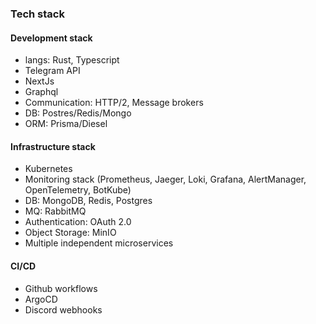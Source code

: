 ### Tech stack
#### Development stack
- langs: Rust, Typescript
- Telegram API
- NextJs
- Graphql
- Communication: HTTP/2, Message brokers
- DB: Postres/Redis/Mongo
- ORM: Prisma/Diesel

#### Infrastructure stack

- Kubernetes
- Monitoring stack (Prometheus, Jaeger, Loki, Grafana, AlertManager, OpenTelemetry, BotKube)
- DB: MongoDB, Redis, Postgres
- MQ: RabbitMQ
- Authentication: OAuth 2.0
- Object Storage: MinIO
- Multiple independent microservices

#### CI/CD

- Github workflows
- ArgoCD
- Discord webhooks
